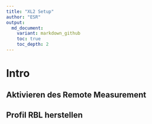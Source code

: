 ```yaml
---
title: "XL2 Setup"
author: "ESR"
output:
  md_document:
    variant: markdown_github
    toc: true
    toc_depth: 2
---
```


# Intro 
## Aktivieren des Remote Measurement
## Profil RBL herstellen
